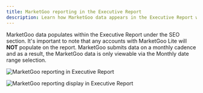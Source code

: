```yaml
---
title: MarketGoo reporting in the Executive Report
description: Learn how MarketGoo data appears in the Executive Report within the SEO section
---
```


MarketGoo data populates within the Executive Report under the SEO section. It's important to note that any accounts with MarketGoo Lite will **NOT** populate on the report. MarketGoo submits data on a monthly cadence and as a result, the MarketGoo data is only viewable via the Monthly date range selection.

![MarketGoo reporting in Executive Report](./img/marketgoo-exec-report-1.jpg)

![MarketGoo reporting display in Executive Report](./img/marketgoo-exec-report-2.jpg)